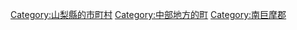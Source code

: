 [[Category:山梨縣的市町村|Category:山梨縣的市町村]]
[[Category:中部地方的町|Category:中部地方的町]]
[[Category:南巨摩郡|Category:南巨摩郡]]
{{DEFAULTSORT:Fujikawa}}